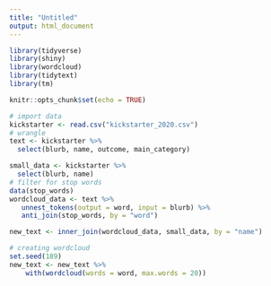 ```yaml
---
title: "Untitled"
output: html_document
---
```


```r
library(tidyverse)
library(shiny)
library(wordcloud)
library(tidytext)
library(tm)

knitr::opts_chunk$set(echo = TRUE)
```


```r
# import data 
kickstarter <- read.csv("kickstarter_2020.csv")
# wrangle
text <- kickstarter %>%
  select(blurb, name, outcome, main_category)

small_data <- kickstarter %>%
  select(blurb, name)
# filter for stop words 
data(stop_words)
wordcloud_data <- text %>%
   unnest_tokens(output = word, input = blurb) %>%
   anti_join(stop_words, by = "word")

new_text <- inner_join(wordcloud_data, small_data, by = "name")

# creating wordcloud 
set.seed(189)
new_text <- new_text %>%
    with(wordcloud(words = word, max.words = 20))

```

